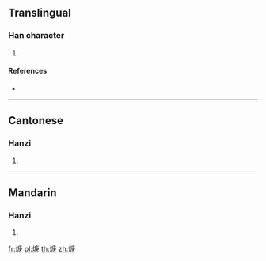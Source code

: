 ==Translingual==

===Han character===
{{Han char|rn=86|rad=火|as=08|sn=12|four=|canj=FILO}}

# {{defn|Han|sort=火08}}

====References====
* {{Han ref|kx=0675.191|hdz=32210.121|uh=713F|ud=28991}}

----

==Cantonese==

===Hanzi===
{{yue-hanzi|jyut=[[gang1]]|y=gang1}}

# {{defn|lang=yue|sort=火08}}

----

==Mandarin==

===Hanzi===
{{cmn-hanzi|pin=[[gēng]] ([[geng1]])|wg=keng<sup>1</sup>}}

# {{defn|lang=cmn|sort=火08}}

[[fr:焿]]
[[pl:焿]]
[[th:焿]]
[[zh:焿]]